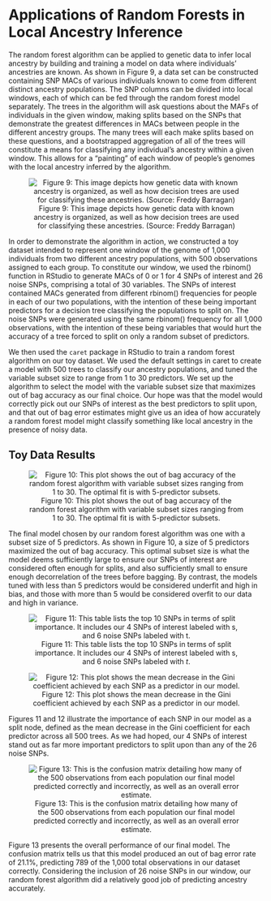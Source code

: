 # Applications of Random Forests in Local Ancestry Inference

The random forest algorithm can be applied to genetic data to infer local ancestry by building and training a model on data where individuals’ ancestries are known. As shown in Figure 9, a data set can be constructed containing SNP MACs of various individuals known to come from different distinct ancestry populations. The SNP columns can be divided into local windows, each of which can be fed through the random forest model separately. The trees in the algorithm will ask questions about the MAFs of individuals in the given window, making splits based on the SNPs that demonstrate the greatest differences in MACs between people in the different ancestry groups. The many trees will each make splits based on these questions, and a bootstrapped aggregation of all of the trees will constitute a means for classifying any individual’s ancestry within a given window. This allows for a “painting” of each window of people’s genomes with the local ancestry inferred by the algorithm. 

<center>

![Figure 9: This image depicts how genetic data with known ancestry is organized, as well as how decision trees are used for classifying these ancestries. (Source: Freddy Barragan)  ](./figures/fig9.png)

</center>

In order to demonstrate the algorithm in action, we constructed a toy dataset intended to represent one window of the genome of 1,000 individuals from two different ancestry populations, with 500 observations assigned to each group. To constitute our window, we used the rbinom() function in RStudio to generate MACs of 0 or 1 for 4 SNPs of interest and 26 noise SNPs, comprising a total of 30 variables. The SNPs of interest contained MACs generated from different rbinom() frequencies for people in each of our two populations, with the intention of these being important predictors for a decision tree classifying the populations to split on. The noise SNPs were generated using the same rbinom() frequency for all 1,000 observations, with the intention of these being variables that would hurt the accuracy of a tree forced to split on only a random subset of predictors. 

We then used the `caret` package in RStudio to train a random forest algorithm on our toy dataset. We used the default settings in caret to create a model with 500 trees to classify our ancestry populations, and tuned the variable subset size to range from 1 to 30 predictors. We set up the algorithm to select the model with the variable subset size that maximizes out of bag accuracy as our final choice. Our hope was that the model would correctly pick out our SNPs of interest as the best predictors to split upon, and that out of bag error estimates might give us an idea of how accurately a random forest model might classify something like local ancestry in the presence of noisy data.

## Toy Data Results

<center>

![Figure 10: This plot shows the out of bag accuracy of the random forest algorithm with variable subset sizes ranging from 1 to 30. The optimal fit is with 5-predictor subsets.](./figures/fig10.png)

</center>

The final model chosen by our random forest algorithm was one with a subset size of 5 predictors. As shown in Figure 10, a size of 5 predictors maximized the out of bag accuracy. This optimal subset size is what the model deems sufficiently large to ensure our SNPs of interest are considered often enough for splits, and also sufficiently small to ensure enough decorrelation of the trees before bagging. By contrast, the models tuned with less than 5 predictors would be considered underfit and high in bias, and those with more than 5 would be considered overfit to our data and high in variance. 


<center>

![Figure 11: This table lists the top 10 SNPs in terms of split importance. It includes our 4 SNPs of interest labeled with s, and 6 noise SNPs labeled with *t*.](./figures/fig11.png)

</center>

<center>

![Figure 12: This plot shows the mean decrease in the Gini coefficient achieved by each SNP as a predictor in our model.](./figures/fig12.png)

</center>

Figures 11 and 12 illustrate the importance of each SNP in our model as a split node, defined as the mean decrease in the Gini coefficient for each predictor across all 500 trees. As we had hoped, our 4 SNPs of interest stand out as far more important predictors to split upon than any of the 26 noise SNPs. 

<center>

![Figure 13: This is the confusion matrix detailing how many of the 500 observations from each population our final model predicted correctly and incorrectly, as well as an overall error estimate.](./figures/fig13.png)

</center>

Figure 13  presents the overall performance of our final model. The confusion matrix tells us that this model produced an out of bag error rate of 21.1%, predicting 789 of the 1,000 total observations in our dataset correctly. Considering the inclusion of 26 noise SNPs in our window, our random forest algorithm did a relatively good job of predicting ancestry accurately. 

